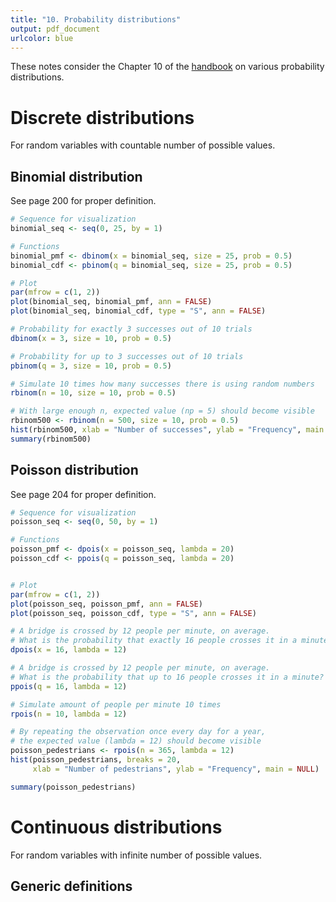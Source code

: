```yaml
---
title: "10. Probability distributions"
output: pdf_document
urlcolor: blue
---
```


These notes consider the Chapter 10 of the [handbook](https://emotion.utu.fi/tilastotiede/) on various probability distributions.

# Discrete distributions

For random variables with countable number of possible values.

## Binomial distribution

See page 200 for proper definition.

```{=latex}
Useful when a random variable $X$ has exactly two exclusive possible outcomes (e.g. success/fail) with known probabilities $p\in[0,1]$ (success) and $q=1-p$ (fail). For $n\in\mathbb{N}$ trials with $k=0,1,2,\dots ,n$ successes

\begin{displaymath}
X\sim Bin(n,p)
\end{displaymath}

\begin{displaymath}
\mathrm{P}(X=k)=\binom{n}{k}p^kq^{n-k}
\end{displaymath}

\begin{displaymath}
\mathrm{F}(k)=\mathrm{P}(X\leqslant k)=\sum_{i=0}^k\binom{n}{i}p^iq^{n-i}
\end{displaymath}

In the following code examples, equal probabilities are assumed, $n=$ \textbf{size}, $p=$ \textbf{prob} $=0.5$.
```

```r
# Sequence for visualization
binomial_seq <- seq(0, 25, by = 1)

# Functions
binomial_pmf <- dbinom(x = binomial_seq, size = 25, prob = 0.5)
binomial_cdf <- pbinom(q = binomial_seq, size = 25, prob = 0.5)

# Plot
par(mfrow = c(1, 2))
plot(binomial_seq, binomial_pmf, ann = FALSE)
plot(binomial_seq, binomial_cdf, type = "S", ann = FALSE)
```

```r
# Probability for exactly 3 successes out of 10 trials
dbinom(x = 3, size = 10, prob = 0.5)

# Probability for up to 3 successes out of 10 trials
pbinom(q = 3, size = 10, prob = 0.5)

# Simulate 10 times how many successes there is using random numbers
rbinom(n = 10, size = 10, prob = 0.5)

# With large enough n, expected value (np = 5) should become visible
rbinom500 <- rbinom(n = 500, size = 10, prob = 0.5)
hist(rbinom500, xlab = "Number of successes", ylab = "Frequency", main = NULL)
summary(rbinom500)
```

## Poisson distribution

See page 204 for proper definition.

```{=latex}
Useful when estimating amounts in random processes where the expected value $(\lambda)$ is known

\begin{displaymath}
X\sim Poi(\lambda)
\end{displaymath}

\begin{displaymath}
\mathrm{P}(X=k)=\frac{\lambda^ke^{-\lambda}}{k!} \;,\; k=0,1,2,\dots ,n
\end{displaymath}

Note that the Poisson distribution can be used to approximate the binomial distribution when $n$ is large and $p$ is small. In this case, $\lambda=np$ and

\begin{displaymath}
\mathrm{P}(X=k)=\frac{(np)^ke^{-np}}{k!}
\end{displaymath}
```

```r
# Sequence for visualization
poisson_seq <- seq(0, 50, by = 1)

# Functions
poisson_pmf <- dpois(x = poisson_seq, lambda = 20)
poisson_cdf <- ppois(q = poisson_seq, lambda = 20)


# Plot
par(mfrow = c(1, 2))
plot(poisson_seq, poisson_pmf, ann = FALSE)
plot(poisson_seq, poisson_cdf, type = "S", ann = FALSE)
```
```r
# A bridge is crossed by 12 people per minute, on average.
# What is the probability that exactly 16 people crosses it in a minute?
dpois(x = 16, lambda = 12)

# A bridge is crossed by 12 people per minute, on average.
# What is the probability that up to 16 people crosses it in a minute?
ppois(q = 16, lambda = 12)

# Simulate amount of people per minute 10 times
rpois(n = 10, lambda = 12)

# By repeating the observation once every day for a year,
# the expected value (lambda = 12) should become visible
poisson_pedestrians <- rpois(n = 365, lambda = 12)
hist(poisson_pedestrians, breaks = 20,
     xlab = "Number of pedestrians", ylab = "Frequency", main = NULL)

summary(poisson_pedestrians)
```

# Continuous distributions

For random variables with infinite number of possible values.

## Generic definitions

```{=latex}
PDF

\begin{displaymath}
\mathrm{P}(a\leqslant X\leqslant b)=\int_a^bf(x) \;\mathrm{d}x
\end{displaymath}

Note that the point probabilities for continuous random variables are intrinsically zero

\begin{displaymath}
\int_a^af(x) \;\mathrm{d}x = 0
\end{displaymath}

CDF

\begin{displaymath}
\mathrm{P}(X\leqslant t)=\int_{-\infty}^tf(x) \;\mathrm{d}x
\end{displaymath}
```
